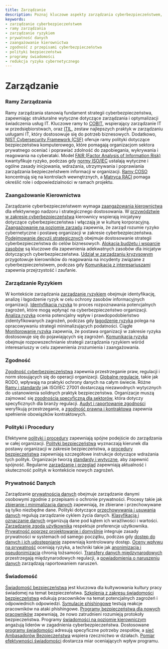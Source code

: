 ```yaml
---
title: Zarządzanie
description: Poznaj kluczowe aspekty zarządzania cyberbezpieczeństwem, w tym ramy, zgodność, zarządzanie ryzykiem i zaangażowanie kierownictwa.
keywords:
- zarządzanie cyberbezpieczeństwem
- ramy zarządzania
- zarządzanie ryzykiem
- prywatność danych
- zaangażowanie kierownictwa
- zgodność z przepisami cyberbezpieczeństwa
- polityki bezpieczeństwa
- programy świadomości
- redukcja ryzyka cybernetycznego
---
```


# Zarządzanie

### Ramy Zarządzania

Ramy zarządzania stanowią fundament strategii cyberbezpieczeństwa, zapewniając strukturalne wytyczne dotyczące zarządzania i optymalizacji świadczenia usług IT. Kluczowe ramy to [COBIT](/governance/governance_frameworks/cobit/), wspierający zarządzanie IT w przedsiębiorstwach, oraz [ITIL](/governance/governance_frameworks/itil/), zestaw najlepszych praktyk w zarządzaniu usługami IT, który dostosowuje się do potrzeb biznesowych. Dodatkowo, [NIST Cybersecurity Framework (CSF)](/governance/governance_frameworks/nist_cybersecurity_framework_csf/) oferuje ramy polityki dotyczące bezpieczeństwa komputerowego, które pomagają organizacjom sektora prywatnego oceniać i poprawiać zdolność do zapobiegania, wykrywania i reagowania na cyberataki. Model [FAIR (Factor Analysis of Information Risk)](/governance/governance_frameworks/fair_factor_analysis_of_information_risk/) kwantyfikuje ryzyko, podczas gdy [normy ISO/IEC](/governance/governance_frameworks/isoiec_standards/) ustalają wytyczne i ogólne zasady inicjowania, wdrażania, utrzymywania i poprawiania zarządzania bezpieczeństwem informacji w organizacji. [Ramy COSO](/governance/governance_frameworks/coso_framework/) koncentrują się na kontrolach wewnętrznych, a [Matryca RACI](/governance/governance_frameworks/raci_matrix/) pomaga określić role i odpowiedzialności w ramach projektu.

### Zaangażowanie Kierownictwa

Zarządzanie cyberbezpieczeństwem wymaga [zaangażowania kierownictwa](/governance/executive_management_involvement) dla efektywnego nadzoru i strategicznego dostosowania. W [przywództwie w zakresie cyberbezpieczeństwa](/governance/executive_management_involvement/cybersecurity_leadership/) kierownicy wspierają inicjatywy dotyczące cyberbezpieczeństwa i włączają je w kulturę korporacyjną. [Zaangażowanie na poziomie zarządu](/governance/executive_management_involvement/board-level_engagement/) zapewnia, że zarząd rozumie ryzyko cybernetyczne i postawę organizacji w zakresie cyberbezpieczeństwa. [Podejmowanie decyzji strategicznych](/governance/executive_management_involvement/strategic_decision-making/) obejmuje dostosowanie strategii cyberbezpieczeństwa do celów biznesowych. [Alokacja budżetu i wsparcie zasobów](/governance/executive_management_involvement/budget_allocation_and_resource_support/) są kluczowe dla zapewnienia adekwatnych zasobów dla inicjatyw dotyczących cyberbezpieczeństwa. [Udział w zarządzaniu kryzysowym](/governance/executive_management_involvement/crisis_management_participation/) przygotowuje kierowników do reagowania na incydenty związane z cyberbezpieczeństwem, podczas gdy [Komunikacja z interesariuszami](/governance/executive_management_involvement/communication_with_stakeholders/) zapewnia przejrzystość i zaufanie.

### Zarządzanie Ryzykiem

W kontekście zarządzania [zarządzanie ryzykiem](/governance/risk_management) obejmuje identyfikację, analizę i łagodzenie ryzyk w celu ochrony zasobów informacyjnych organizacji. [Identyfikacja ryzyka](/governance/risk_management/risk_identification/) to proces rozpoznawania potencjalnych zagrożeń, które mogą wpłynąć na cyberbezpieczeństwo organizacji. [Analiza ryzyka](/governance/risk_management/risk_analysis/) ocenia potencjalny wpływ i prawdopodobieństwo zidentyfikowanych zagrożeń, podczas gdy [łagodzenie ryzyka](/governance/risk_management/risk_mitigation/) polega na opracowywaniu strategii minimalizujących podatności. Ciągłe [Monitorowanie ryzyka](/governance/risk_management/risk_monitoring/) zapewnia, że postawa organizacji w zakresie ryzyka dostosowuje się do pojawiających się zagrożeń. [Komunikacja ryzyka](/governance/risk_management/risk_communication/) obejmuje rozpowszechnianie strategii zarządzania ryzykiem wśród interesariuszy w celu zapewnienia zrozumienia i zaangażowania.

### Zgodność

[Zgodność cyberbezpieczeństwa](/governance/compliance) zapewnia przestrzeganie praw, regulacji i norm stosujących się do operacji organizacji. [Globalne regulacje](/governance/compliance/global_regulations/), takie jak RODO, wpływają na praktyki ochrony danych na całym świecie. Różne [Ramy i standardy](/governance/compliance/frameworks_and_standards/) jak ISO/IEC 27001 dostarczają niezawodnych wytycznych do ustanowienia solidnych praktyk bezpieczeństwa. Organizacje muszą zajmować się [zgodnością specyficzną dla sektorów](/governance/compliance/sector-specific_compliance/), która dotyczy specyficznych dla branży regulacji. [Audyt i raportowanie zgodności](/governance/compliance/compliance_auditing_and_reporting/) weryfikują przestrzeganie, a [zgodność prawna i kontraktowa](/governance/compliance/legal_and_contractual_compliance/) zapewnia spełnienie obowiązków kontraktowych.

### Polityki i Procedury

Efektywne [polityki i procedury](/governance/policies_&_procedures) zapewniają spójne podejście do zarządzania w całej organizacji. [Polityki bezpieczeństwa](/governance/policies_&_procedures/security_policies/) wyznaczają kierunek dla postawy organizacji w zakresie bezpieczeństwa, a [procedury bezpieczeństwa](/governance/policies_&_procedures/security_procedures/) zapewniają szczegółowe instrukcje dotyczące wdrażania tych polityk. Organizacje tworzą [standardy i wytyczne](/governance/policies_&_procedures/standards_and_guidelines/), aby zapewnić spójność. Regularne [zarządzanie i przegląd](/governance/policies_&_procedures/governance_and_review/) zapewniają aktualność i skuteczność polityk w kontekście nowych zagrożeń.

### Prywatność Danych

Zarządzanie [prywatnością danych](/governance/data_privacy) obejmuje zarządzanie danymi osobowymi zgodnie z przepisami o ochronie prywatności. Procesy takie jak [zbieranie i minimalizacja danych](/governance/data_privacy/data_collection_&_minimization/) zapewniają, że zbierane i przechowywane są tylko niezbędne dane. Polityki dotyczące [przechowywania i usuwania danych](/governance/data_privacy/data_retention_&_disposal/) regulują zarządzanie cyklem życia danych. [Klasyfikacja i oznaczanie danych](/governance/data_privacy/data_classification_&_labeling/) organizują dane pod kątem ich wrażliwości i wartości. [Zarządzanie zgodą użytkownika](/governance/data_privacy/user_consent_management/) respektuje preferencje użytkownika. [Prywatność poprzez projektowanie i domyślnie](/governance/data_privacy/privacy_by_design_&_default/) integruje zasady prywatności w systemach od samego początku, podczas gdy [dostęp do danych i ich udostępnianie](/governance/data_privacy/data_access_&_sharing/) zapewniają kontrolowany dostęp. [Oceny wpływu na prywatność](/governance/data_privacy/privacy_impact_assessments/) oceniają ryzyka, a techniki takie jak [anonimizacja i pseudonimizacja](/governance/data_privacy/anonymization_&_pseudonymization_techniques/) chronią tożsamości. [Transfery danych międzynarodowych](/governance/data_privacy/cross-border_data_transfers/) przestrzegają międzynarodowych regulacji, a [powiadomienia o naruszeniu danych](/governance/data_privacy/data_breach_notification/) zarządzają raportowaniem naruszeń.

### Świadomość

[Świadomość bezpieczeństwa](/governance/awareness) jest kluczowa dla kultywowania kultury pracy świadomej na temat bezpieczeństwa. [Szkolenia z zakresu świadomości bezpieczeństwa](/governance/awareness/security_awareness_training/) edukują pracowników na temat potencjalnych zagrożeń i odpowiednich odpowiedzi. [Symulacje phishingowe](/governance/awareness/phishing_simulations/) testują reakcje pracowników na ataki phishingowe. [Programy bezpieczeństwa dla nowych pracowników](/governance/awareness/employee_onboarding_security_programs/) zapewniają, że nowo zatrudnieni rozumieją protokoły bezpieczeństwa. Programy [świadomości na poziomie kierowniczym](/governance/awareness/executive-level_awareness/) angażują liderów w zagadnienia cyberbezpieczeństwa. Dostosowane [programy świadomości](/governance/awareness/tailored_awareness_programs/) adresują specyficzne potrzeby zespołów, a [sieć Ambasadorów Bezpieczeństwa](/governance/awareness/security_champions_network/) wspiera rzecznictwo w działach. [Pomiar efektywności świadomości](/governance/awareness/measuring_awareness_effectiveness/) dostarcza miar oceniających wpływ programu.
